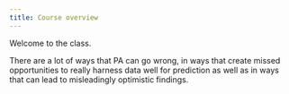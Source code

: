 ```yaml
---
title: Course overview
---
```


Welcome to the class. 

There are a lot of ways that PA can go wrong,  in ways that create missed opportunities to really harness data well for prediction as well as in ways that can lead to misleadingly optimistic findings. 
